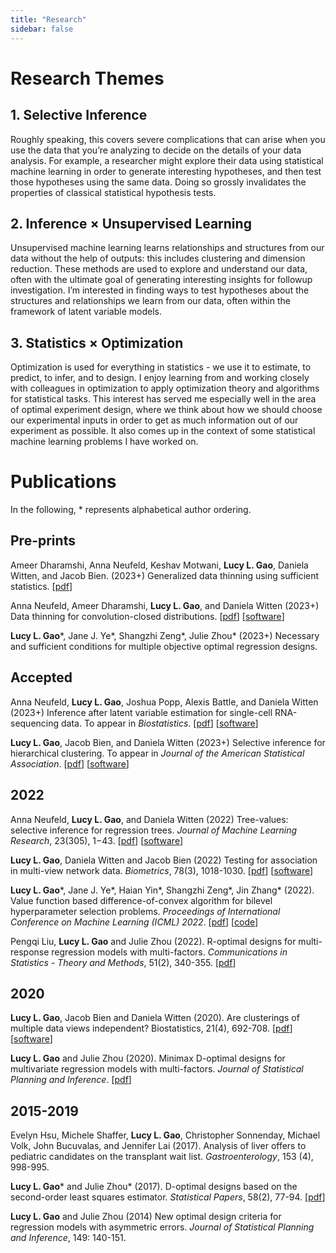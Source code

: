 ```yaml
---
title: "Research"
sidebar: false
---
```


# Research Themes

## 1. Selective Inference 

Roughly speaking, this covers severe complications that can arise when you use the data that you're analyzing to decide on the details of your data analysis. For example, a researcher might explore their data using statistical machine learning in order to generate interesting hypotheses, and then test those hypotheses using the same data. Doing so grossly invalidates the properties of classical statistical hypothesis tests.

## 2. Inference × Unsupervised Learning

Unsupervised machine learning learns relationships and structures from our data without the help of outputs: this includes clustering and dimension reduction. These methods are used to explore and understand our data, often with the ultimate goal of generating interesting insights for followup investigation. I'm interested in finding ways to test hypotheses about the structures and relationships we learn from our data, often within the framework of latent variable models.

## 3. Statistics × Optimization 

Optimization is used for everything in statistics - we use it to estimate, to predict, to infer, and to design. I enjoy learning from and working closely with colleagues in optimization to apply optimization theory and algorithms for statistical tasks. This interest has served me especially well in the area of optimal experiment design, where we think about how we should choose our experimental inputs in order to get as much information out of our experiment as possible. It also comes up in the context of some statistical machine learning problems I have worked on.

# Publications

In the following, \* represents alphabetical author ordering.

## Pre-prints 


Ameer Dharamshi, Anna Neufeld, Keshav Motwani, **Lucy L. Gao**, Daniela Witten, and Jacob Bien. (2023+) Generalized data thinning using sufficient statistics. [[pdf](https://arxiv.org/abs/2303.12931)]


Anna Neufeld, Ameer Dharamshi, **Lucy L. Gao**, and Daniela Witten (2023+) Data thinning for convolution-closed distributions. [[pdf](https://arxiv.org/abs/2301.07276)] [[software](https://anna-neufeld.github.io/datathin/index.html)]

**Lucy L. Gao**\*, Jane J. Ye\*, Shangzhi Zeng\*, Julie Zhou\* (2023+) Necessary and sufficient conditions for multiple objective optimal regression designs. 

## Accepted

Anna Neufeld, **Lucy L. Gao**, Joshua Popp, Alexis Battle, and Daniela Witten (2023+) Inference after latent variable estimation for single-cell RNA-sequencing data. To appear in *Biostatistics*. [[pdf](https://arxiv.org/abs/2207.00554)] [[software](https://anna-neufeld.github.io/countsplit/)]

**Lucy L. Gao**, Jacob Bien, and Daniela Witten (2023+) Selective inference for hierarchical clustering. To appear in *Journal of the American Statistical Association*. [[pdf](https://arxiv.org/abs/2012.02936)] [[software](clusterpval)]

## 2022 

Anna Neufeld, **Lucy L. Gao**, and Daniela Witten (2022) Tree-values: selective inference for regression trees. *Journal of Machine Learning Research*, 23(305), 1−43. [[pdf](https://arxiv.org/pdf/2106.07816.pdf)] [[software](https://anna-neufeld.github.io/treevalues/)]

**Lucy L. Gao**, Daniela Witten and Jacob Bien (2022) Testing for association in multi-view network data. *Biometrics*, 78(3), 1018-1030. [[pdf](https://arxiv.org/pdf/1909.11640)] [[software](https://cran.r-project.org/web/packages/multiviewtest/index.html)]

**Lucy L. Gao**\*, Jane J. Ye\*, Haian Yin\*, Shangzhi Zeng\*, Jin Zhang\* (2022). Value function based difference-of-convex algorithm for bilevel hyperparameter selection problems. *Proceedings of International Conference on Machine Learning (ICML) 2022*. [[pdf](https://arxiv.org/abs/2206.05976)] [[code](https://github.com/SUSTech-Optimization/VF-iDCA)]

Pengqi Liu, **Lucy L. Gao** and Julie Zhou (2022). R-optimal designs for multi-response regression models with multi-factors. *Communications in Statistics - Theory and Methods*, 51(2), 340-355. [[pdf](https://arxiv.org/abs/1910.02539)]

## 2020

**Lucy L. Gao**, Jacob Bien and Daniela Witten (2020). Are clusterings of multiple data views independent? Biostatistics, 21(4), 692-708. [[pdf](https://arxiv.org/abs/1901.03905)] [[software](https://cran.r-project.org/web/packages/multiviewtest/index.html)]

**Lucy L. Gao** and Julie Zhou (2020). Minimax D-optimal designs for multivariate regression models with multi-factors. *Journal of Statistical Planning and Inference*.  [[pdf](https://arxiv.org/abs/1910.00745)]

## 2015-2019

Evelyn Hsu, Michele Shaffer, **Lucy L. Gao**, Christopher Sonnenday, Michael Volk, John Bucuvalas, and Jennifer Lai (2017).
Analysis of liver offers to pediatric candidates on the transplant wait list. *Gastroenterology*, 153 (4), 998-995. 

**Lucy L. Gao**\* and Julie Zhou\* (2017). D-optimal designs based on the second-order least squares estimator. *Statistical Papers*, 58(2), 77-94. [[pdf](https://dspace.library.uvic.ca:8443/handle/1828/7383)]

**Lucy L. Gao** and Julie Zhou (2014) New optimal design criteria for regression models with asymmetric errors. *Journal of Statistical Planning and Inference*, 149: 140-151.
